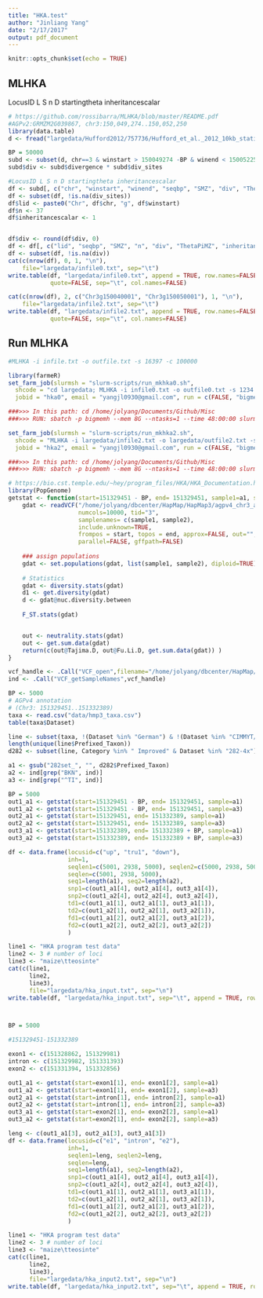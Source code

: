 ```yaml
---
title: "HKA.test"
author: "Jinliang Yang"
date: "2/17/2017"
output: pdf_document
---
```


```r
knitr::opts_chunk$set(echo = TRUE)
```



## MLHKA
LocusID L S n D startingtheta inheritancescalar

```r
# https://github.com/rossibarra/MLHKA/blob/master/README.pdf
#AGPv2:GRMZM2G039867, chr3:150,049,274..150,052,250
library(data.table)
d <- fread("largedata/Hufford2012/757736/Hufford_et_al._2012_10kb_statistics.txt", data.table=FALSE)

BP = 50000
subd <- subset(d, chr==3 & winstart > 150049274 -BP & winend < 150052250 + BP)
subd$div <- subd$divergence * subd$div_sites

#LocusID L S n D startingtheta inheritancescalar
df <- subd[, c("chr", "winstart", "winend", "seqbp", "SMZ", "div", "ThetaPiMZ")]
df <- subset(df, !is.na(div_sites))
df$lid <- paste0("Chr", df$chr, "g", df$winstart)
df$n <- 37
df$inheritancescalar <- 1


df$div <- round(df$div, 0)
df <- df[, c("lid", "seqbp", "SMZ", "n", "div", "ThetaPiMZ", "inheritancescalar")]
df <- subset(df, !is.na(div))
cat(c(nrow(df), 0, 1, "\n"), 
    file="largedata/infile0.txt", sep="\t")
write.table(df, "largedata/infile0.txt", append = TRUE, row.names=FALSE, 
            quote=FALSE, sep="\t", col.names=FALSE)

cat(c(nrow(df), 2, c("Chr3g150040001", "Chr3g150050001"), 1, "\n"), 
    file="largedata/infile2.txt", sep="\t")
write.table(df, "largedata/infile2.txt", append = TRUE, row.names=FALSE, 
            quote=FALSE, sep="\t", col.names=FALSE)

```


## Run MLHKA
```r

#MLHKA -i infile.txt -o outfile.txt -s 16397 -c 100000

library(farmeR)
set_farm_job(slurmsh = "slurm-scripts/run_mkhka0.sh",
  shcode = "cd largedata; MLHKA -i infile0.txt -o outfile0.txt -s 1234 -c 100000", wd = NULL, 
  jobid = "hka0", email = "yangjl0930@gmail.com", run = c(FALSE, "bigmemh", 1))

###>>> In this path: cd /home/jolyang/Documents/Github/Misc
###>>> RUN: sbatch -p bigmemh --mem 8G --ntasks=1 --time 48:00:00 slurm-scripts/run_mkhka0.sh

set_farm_job(slurmsh = "slurm-scripts/run_mkhka2.sh",
  shcode = "MLHKA -i largedata/infile2.txt -o largedata/outfile2.txt -s 1234 -c 100000", wd = NULL, 
  jobid = "hka2", email = "yangjl0930@gmail.com", run = c(FALSE, "bigmemh", 1))

###>>> In this path: cd /home/jolyang/Documents/Github/Misc
###>>> RUN: sbatch -p bigmemh --mem 8G --ntasks=1 --time 48:00:00 slurm-scripts/run_mkhka2.sh
```
















```r
# https://bio.cst.temple.edu/~hey/program_files/HKA/HKA_Documentation.htm
library(PopGenome)
getstat <- function(start=151329451 - BP, end= 151329451, sample1=a1, sample2=a3){
    gdat <- readVCF("/home/jolyang/dbcenter/HapMap/HapMap3/agpv4_chr3_agpv3_140-160M.vcf.gz",
                    numcols=10000, tid="3", 
                    samplenames= c(sample1, sample2),  
                    include.unknown=TRUE,
                    frompos = start, topos = end, approx=FALSE, out="", 
                    parallel=FALSE, gffpath=FALSE)
    
    ### assign populations
    gdat <- set.populations(gdat, list(sample1, sample2), diploid=TRUE)
    
    # Statistics
    gdat <- diversity.stats(gdat)
    d1 <- get.diversity(gdat)
    d <- gdat@nuc.diversity.between
    
    F_ST.stats(gdat)


    out <- neutrality.stats(gdat)
    out <- get.sum.data(gdat)
    return(c(out@Tajima.D, out@Fu.Li.D, get.sum.data(gdat)) )
}

vcf_handle <- .Call("VCF_open",filename="/home/jolyang/dbcenter/HapMap/HapMap3/agpv4_chr3_agpv3_140-160M.vcf.gz")
ind <- .Call("VCF_getSampleNames",vcf_handle)

BP <- 5000
# AGPv4 annotation
# (Chr3: 151329451..151332389)
taxa <- read.csv("data/hmp3_taxa.csv")
table(taxa$Dataset)

line <- subset(taxa, !(Dataset %in% "German") & !(Dataset %in% "CIMMYT/BGI"))
length(unique(line$Prefixed_Taxon))
d282 <- subset(line, Category %in% " Improved" & Dataset %in% "282-4x") #

a1 <- gsub("282set_", "", d282$Prefixed_Taxon)
a2 <- ind[grep("BKN", ind)]
a3 <- ind[grep("^TI", ind)]

BP = 5000
out1_a1 <- getstat(start=151329451 - BP, end= 151329451, sample=a1)
out1_a2 <- getstat(start=151329451 - BP, end= 151329451, sample=a3)
out2_a1 <- getstat(start=151329451, end= 151332389, sample=a1)
out2_a2 <- getstat(start=151329451, end= 151332389, sample=a3)
out3_a1 <- getstat(start=151332389, end= 151332389 + BP, sample=a1)
out3_a2 <- getstat(start=151332389, end= 151332389 + BP, sample=a3)

df <- data.frame(locusid=c("up", "tru1", "down"), 
                 inh=1, 
                 seqlen1=c(5001, 2938, 5000), seqlen2=c(5000, 2938, 5000), 
                 seqlen=c(5001, 2938, 5000), 
                 seq1=length(a1), seq2=length(a2), 
                 snp1=c(out1_a1[4], out2_a1[4], out3_a1[4]), 
                 snp2=c(out1_a2[4], out2_a2[4], out3_a2[4]),
                 td1=c(out1_a1[1], out2_a1[1], out3_a1[1]),
                 td2=c(out1_a2[1], out2_a2[1], out3_a2[1]),
                 fd1=c(out1_a1[2], out2_a1[2], out3_a1[2]),
                 fd2=c(out1_a2[2], out2_a2[2], out3_a2[2])
                 )

line1 <- "HKA program test data"
line2 <- 3 # number of loci
line3 <- "maize\tteosinte"
cat(c(line1, 
      line2,
      line3),
      file="largedata/hka_input.txt", sep="\n")
write.table(df, "largedata/hka_input.txt", sep="\t", append = TRUE, row.names=FALSE, col.names=FALSE, quote=FALSE)



BP = 5000

#151329451-151332389

exon1 <- c(151328862, 151329981)
intron <- c(151329982, 151331393)
exon2 <- c(151331394, 151332856)

out1_a1 <- getstat(start=exon1[1], end= exon1[2], sample=a1)
out1_a2 <- getstat(start=exon1[1], end= exon1[2], sample=a3)
out2_a1 <- getstat(start=intron[1], end= intron[2], sample=a1)
out2_a2 <- getstat(start=intron[1], end= intron[2], sample=a3)
out3_a1 <- getstat(start=exon2[1], end= exon2[2], sample=a1)
out3_a2 <- getstat(start=exon2[1], end= exon2[2], sample=a3)

leng <- c(out1_a1[3], out2_a1[3], out3_a1[3])
df <- data.frame(locusid=c("e1", "intron", "e2"), 
                 inh=1, 
                 seqlen1=leng, seqlen2=leng, 
                 seqlen=leng, 
                 seq1=length(a1), seq2=length(a2), 
                 snp1=c(out1_a1[4], out2_a1[4], out3_a1[4]), 
                 snp2=c(out1_a2[4], out2_a2[4], out3_a2[4]),
                 td1=c(out1_a1[1], out2_a1[1], out3_a1[1]),
                 td2=c(out1_a2[1], out2_a2[1], out3_a2[1]),
                 fd1=c(out1_a1[2], out2_a1[2], out3_a1[2]),
                 fd2=c(out1_a2[2], out2_a2[2], out3_a2[2])
                 )

line1 <- "HKA program test data"
line2 <- 3 # number of loci
line3 <- "maize\tteosinte"
cat(c(line1, 
      line2,
      line3),
      file="largedata/hka_input2.txt", sep="\n")
write.table(df, "largedata/hka_input2.txt", sep="\t", append = TRUE, row.names=FALSE, col.names=FALSE, quote=FALSE)

```






